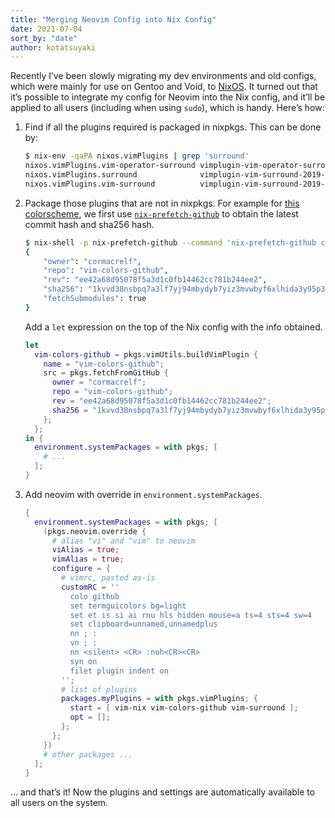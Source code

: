 ```yaml
---
title: "Merging Neovim Config into Nix Config"
date: 2021-07-04
sort_by: "date"
author: kotatsuyaki
---
```


Recently I've been slowly migrating my dev environments and old configs, which were mainly for use
on Gentoo and Void, to [NixOS](https://nixos.org/).
It turned out that it's possible to integrate my config for Neovim into the Nix config, and it'll be
applied to all users (including when using `sudo`), which is handy.  Here's how:

<!-- more -->

1. Find if all the plugins required is packaged in nixpkgs.  This can be done by:

   ```bash
   $ nix-env -qaPA nixos.vimPlugins | grep 'surround'
   nixos.vimPlugins.vim-operator-surround vimplugin-vim-operator-surround-2018-11-01
   nixos.vimPlugins.surround              vimplugin-vim-surround-2019-11-28
   nixos.vimPlugins.vim-surround          vimplugin-vim-surround-2019-11-28
   ```

2. Package those plugins that are not in nixpkgs.
   For example for [this colorscheme](https://github.com/cormacrelf/vim-colors-github),
   we first use [`nix-prefetch-github`](https://github.com/seppeljordan/nix-prefetch-github) to
   obtain the latest commit hash and sha256 hash.

   ```bash
   $ nix-shell -p nix-prefetch-github --command 'nix-prefetch-github cormacrelf vim-colors-github'
   {
       "owner": "cormacrelf",
       "repo": "vim-colors-github",
       "rev": "ee42a68d95078f5a3d1c0fb14462cc781b244ee2",
       "sha256": "1kvvd38nsbpq7a3lf7yj94mbydyb7yiz3mvwbyf6xlhida3y95p3",
       "fetchSubmodules": true
   }
   ```

   Add a `let` expression on the top of the Nix config with the info obtained.

   ```nix
   let
     vim-colors-github = pkgs.vimUtils.buildVimPlugin {
       name = "vim-colors-github";
       src = pkgs.fetchFromGitHub {
         owner = "cormacrelf";
         repo = "vim-colors-github";
         rev = "ee42a68d95078f5a3d1c0fb14462cc781b244ee2";
         sha256 = "1kvvd38nsbpq7a3lf7yj94mbydyb7yiz3mvwbyf6xlhida3y95p3";
       };
     };
   in {
     environment.systemPackages = with pkgs; [
       # ...
     ];
   }
   ```

3. Add neovim with override in `environment.systemPackages`.

   ```nix
   {
     environment.systemPackages = with pkgs; [
       (pkgs.neovim.override {
         # alias "vi" and "vim" to neovim
         viAlias = true;
         vimAlias = true; 
         configure = {
           # vimrc, pasted as-is
           customRC = ''
             colo github
             set termguicolors bg=light
             set et is si ai rnu hls hidden mouse=a ts=4 sts=4 sw=4
             set clipboard=unnamed,unnamedplus
             nn ; :
             vn ; :
             nn <silent> <CR> :noh<CR><CR>
             syn on
             filet plugin indent on
           '';
           # list of plugins
           packages.myPlugins = with pkgs.vimPlugins; {
             start = [ vim-nix vim-colors-github vim-surround ];
             opt = [];
           };
         };
       })
       # other packages ...
     ];
   }
   ```

... and that's it!
Now the plugins and settings are automatically available to all users on the system.
